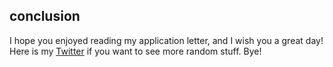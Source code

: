## conclusion

I hope you enjoyed reading my application letter, and I wish you a great day! Here is my [Twitter](https://twitter.com/matiNotFound/) if you want to see more random stuff. Bye!
